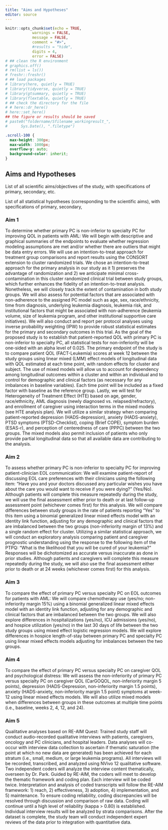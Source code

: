 ```yaml
---
title: "Aims and Hypotheses"
editor: source
---
```


```r
knitr::opts_chunk$set(echo = TRUE,
            warnings = FALSE,
            message = FALSE,
            comment = "#>",
            #results = "hide",
            digits = 4,
            error = FALSE)
# ## clean the R environment
# graphics.off()
# rm(list = ls())
# freshr::freshr()
# ## load packages
# library(here, quietly = TRUE)
# library(tidyverse, quietly = TRUE)
# library(gtsummary, quietly = TRUE)
# library(flextable, quietly = TRUE)
# ## check the directory for the file
# # here::dr_here()
# here::set_here()
## the figure or results should be saved 
# paste0("foldername/Sfilename_workingresult_", 
#      Sys.Date(), ".filetype")
```

```css
.scroll-100 {
  max-height: 300px;
  max-width: 1000px;
  overflow-y: auto;
  background-color: inherit;
}
```

## Aims and Hypotheses {#sec-aims_hypotheses}

List of all scientific aims/objectives of the study, 
with specifications of primary, secondary, etc.

List of all statistical hypotheses (corresponding to the scientific aims), 
with specifications of primary, secondary,

### Aim 1 {#sec-aim1}

To determine whether primary PC is non-inferior to specialty PC for improving QOL in patients with AML: We will begin with descriptive and graphical summaries of the endpoints to evaluate whether regression modeling assumptions are met and/or whether there are outliers that might be data entry errors. We will use an intention-to-treat approach for treatment group comparisons and report results using the CONSORT extension to cluster randomized trials. We chose an intention-to-treat approach for the primary analysis in our study as it 1) preserves the advantage of randomization and 2) we anticipate minimal cross-contamination in this cluster randomized clinical trial between study groups, which further enhances the fidelity of an intention-to-treat analysis. Nonetheless, we will closely track the extent of contamination in both study groups. We will also assess for potential factors that are associated with non-adherence to the assigned PC model such as age, sex, race/ethnicity, time from diagnosis, underlying leukemia diagnosis, leukemia risk, and institutional factors that might be associated with non-adherence (leukemia volume, size of leukemia program, and other institutional supportive care initiatives). We will also conduct and report per protocol analyses using inverse probability weighting (IPW) to provide robust statistical estimates for the primary and secondary outcomes in this trial. As the goal of the proposed study is to establish that patient-reported QOL with primary PC is non-inferior to specialty PC, all statistical tests for non-inferiority will be one-sided with an alpha level of 0.025. The primary endpoint of the study is to compare patient QOL (FACT-Leukemia) scores at week 12 between the study groups using linear mixed (LMM) effect models of longitudinal data with QOL estimated at each time point, with random effects for cluster and subject. The use of mixed models will allow us to account for dependency among longitudinal outcomes within a cluster and within an individual and to control for demographic and clinical factors (as necessary for any imbalances in baseline variables). Each time point will be included as a fixed factor with baseline as the reference group. Lastly, we will test for Heterogeneity of Treatment Effect (HTE) based on age, gender, race/ethnicity, AML diagnosis (newly diagnosed vs. relapsed/refractory), and enrollment of caregiver using interaction terms in the mixed models (see HTE analysis plan). We will utilize a similar strategy when comparing patient-reported depression (HADS-depression), anxiety (HADS-anxiety), PTSD symptoms (PTSD-Checklist), coping (Brief COPE), symptom burden (ESAS-r), and perception of centeredness of care (PPPC) between the two groups. The mixed models also permit inclusion of patients who only provide partial longitudinal data so that all available data are contributing to the analysis.

### Aim 2 {#sec-aim2}

To assess whether primary PC is non-inferior to specialty PC for improving patient-clinician EOL communication: We will examine patient-report of discussing EOL care preferences with their clinicians using the following item: “Have you and your doctors discussed any particular wishes you have about the care you would want to receive if you were dying?” (Yes/No). Although patients will complete this measure repeatedly during the study, we will use the final assessment either prior to death or at last follow-up assessment point (whichever comes first) for this analysis. We will compare differences between study groups in the rate of patients reporting “Yes” to this item using a binomial generalized linear mixed effects model with an identity link function, adjusting for any demographic and clinical factors that are imbalanced between the two groups (non-inferiority margin of 13%) and a single random effect for cluster. Utilizing a similar statistical approach, we will conduct an exploratory analysis comparing patient and caregiver prognostic understanding using the response to the following item of the PTPQ: “What is the likelihood that you will be cured of your leukemia?” Responses will be dichotomized as accurate versus inaccurate as done in prior studies. Although patients and caregivers will complete this measure repeatedly during the study, we will also use the final assessment either prior to death or at 24 weeks (whichever comes first) for this analysis.

### Aim 3 {#sec-aim3}

To compare the effect of primary PC versus specialty PC on EOL outcomes for patients with AML: We will compare chemotherapy use (yes/no; non-inferiority margin 15%) using a binomial generalized linear mixed effects model with an identity link function, adjusting for any demographic and clinical factors that are imbalanced between the two groups. We will also explore differences in hospitalizations (yes/no), ICU admissions (yes/no), and hospice utilization (yes/no) in the last 30 days of life between the two study groups using mixed effect logistic regression models. We will explore differences in hospice length-of-stay between primary PC and specialty PC using linear mixed effects models adjusting for imbalances between the two groups.

### Aim 4 {#sec-aim4}

To compare the effect of primary PC versus specialty PC on caregiver QOL and psychological distress: We will assess the non-inferiority of primary PC versus specialty PC on caregiver QOL (CarGOQOL, non-inferiority margin 5 points), depression (HADS-Depression, non-inferiority margin 1.5 points), anxiety (HADS-anxiety, non-inferiority margin 1.5 point) symptoms at week-12 using linear mixed effects models. We will also utilize mixed models when differences between groups in these outcomes at multiple time points (i.e., baseline, weeks 2, 4, 12, and 24).

### Aim 5 {#sec-aim5}

Qualitative analyses based on RE-AIM Quest: Trained study staff will conduct audio-recorded qualitative interviews with patients, caregivers, oncology and PC clinicians, and hospital leaders. Data analyses will co-occur with interview data collection to ascertain if thematic saturation (the point at which no new data are generated) has been achieved for each stratum (i.e., small, medium, or large leukemia programs). All interviews will be recorded, transcribed, and analyzed using NVivo 12 qualitative software. Two independent coders will analyze the interview content thematically, overseen by Dr. Park. Guided by RE-AIM, the coders will meet to develop the thematic framework and coding plan. Each interview will be coded twice. Interpretation and analysis of coded transcripts will follow the RE-AIM framework: 1) reach, 2) effectiveness, 3) adoption, 4) implementation, and 5) maintenance. To ensure coding reliability, coding discrepancies will be resolved through discussion and comparison of raw data. Coding will continue until a high level of reliability (kappa \> 0.80) is established. Individual interview results will be analyzed by strata comparisons. After the dataset is complete, the study team will conduct independent expert reviews of the data prior to integration with quantitative data.
